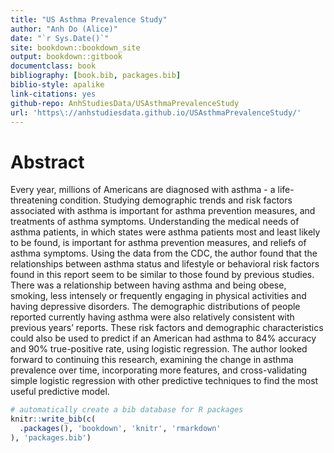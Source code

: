 --- 
title: "US Asthma Prevalence Study"
author: "Anh Do (Alice)"
date: "`r Sys.Date()`"
site: bookdown::bookdown_site
output: bookdown::gitbook
documentclass: book
bibliography: [book.bib, packages.bib]
biblio-style: apalike
link-citations: yes
github-repo: AnhStudiesData/USAsthmaPrevalenceStudy
url: 'https\://anhstudiesdata.github.io/USAsthmaPrevalenceStudy/'
---

# Abstract {-}

Every year, millions of Americans are diagnosed with asthma - a life-threatening condition. Studying demographic trends and risk factors associated with asthma is important for asthma prevention measures, and treatments of asthma symptoms. Understanding the medical needs of asthma patients, in which states were asthma patients most and least likely to be found, is important for asthma prevention measures, and reliefs of asthma symptoms. Using the data from the CDC, the author found that the relationships between asthma status and lifestyle or behavioral risk factors found in this report seem to be similar to those found by previous studies. There was a relationship between having asthma and being obese, smoking, less intensely or frequently engaging in physical activities and having depressive disorders. The demographic distributions of people reported currently having asthma were also relatively consistent with previous years' reports. These risk factors and demographic characteristics could also be used to predict if an American had asthma to 84% accuracy and 90% true-positive rate, using logistic regression. The author looked forward to continuing this research, examining the change in asthma prevalence over time, incorporating more features, and cross-validating simple logistic regression with other predictive techniques to find the most useful predictive model.


```{r include=FALSE}
# automatically create a bib database for R packages
knitr::write_bib(c(
  .packages(), 'bookdown', 'knitr', 'rmarkdown'
), 'packages.bib')
```

